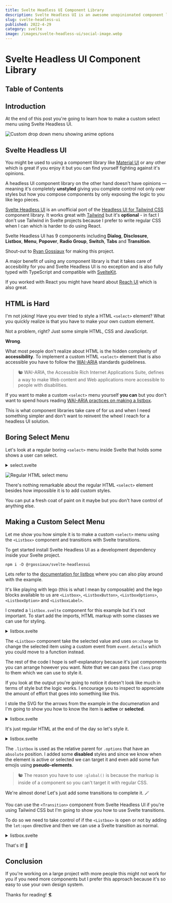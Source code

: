 ```yaml
---
title: Svelte Headless UI Component Library
description: Svelte Headless UI is an awesome unopinionated component library.
slug: svelte-headless-ui
published: 2022-4-29
category: svelte
image: /images/svelte-headless-ui/social-image.webp
---
```


# Svelte Headless UI Component Library

## Table of Contents

## Introduction

At the end of this post you're going to learn how to make a custom select menu using Svelte Headless UI.

<Image
  src="/images/svelte-headless-ui/listbox.webp"
  alt="Custom drop down menu showing anime options"
/>

## Svelte Headless UI

You might be used to using a component library like [Material UI](https://sveltematerialui.com/) or any other which is great if you enjoy it but you can find yourself fighting against it's opinions.

A headless UI component library on the other hand doesn't have opinions — meaning it's completely **unstyled** giving you complete control not only over styles but how you compose components by only exposing the logic to you like lego pieces.

[Svelte Headless UI](https://svelte-headlessui.goss.io/docs) is an unofficial port of the [Headless UI for Tailwind CSS](https://headlessui.dev/) component library. It works great with [Tailwind](https://tailwindcss.com/) but it's **optional** - in fact I don't use Tailwind in Svelte projects because I prefer to write regular CSS when I can which is harder to do using React.

Svelte Headless UI has 9 components including **Dialog**, **Disclosure**, **Listbox**, **Menu**, **Popover**, **Radio Group**, **Switch**, **Tabs** and **Transition**.

Shout-out to [Ryan Gossiaux](https://github.com/rgossiaux) for making this project.

A major benefit of using any component library is that it takes care of accesibility for you and Svelte Headless UI is no exception and is also fully typed with TypeScript and compatible with [SvelteKit](https://kit.svelte.dev/).

If you worked with React you might have heard about [Reach UI](https://reach.tech/) which is also great.

## HTML is Hard

I'm not joking! Have you ever tried to style a HTML `<select>` element? What you quickly realize is that you have to make your own custom element.

Not a problem, right? Just some simple HTML, CSS and JavaScript.

**Wrong**.

What most people don't realize about HTML is the hidden complexity of **accessibility**. To implement a custom HTML `<select>` element that is also accessible you have to follow the [WAI-ARIA](https://www.w3.org/WAI/standards-guidelines/aria/) standards guideliness.

> 🐿️ WAI-ARIA, the Accessible Rich Internet Applications Suite, defines a way to make Web content and Web applications more accessible to people with disabilities.

If you want to make a custom `<select>` menu yourself **you can** but you don't want to spend hours reading [WAI-ARIA practices on making a listbox](https://www.w3.org/TR/wai-aria-practices-1.1/examples/listbox/listbox-collapsible.html).

This is what component libraries take care of for us and when I need something simpler and don't want to reinvent the wheel I reach for a headless UI solution.

## Boring Select Menu

Let's look at a regular boring `<select>` menu inside Svelte that holds some shows a user can select.

<details>
  <summary>select.svelte</summary>

```html:select.svelte showLineNumbers
<script lang="ts">
	const shows = [
		{ id: 1, name: 'Cowboy Bebop', completed: false },
		{ id: 2, name: 'Naruto', completed: false },
		{ id: 3, name: 'One Piece', completed: false },
		{ id: 4, name: 'Fullmetal Alchemist', completed: true },
		{ id: 5, name: 'One Punch Man', completed: true },
		{ id: 6, name: 'Death Note', completed: true }
	]

	let selected = shows[0].name
</script>

<h4>Select</h4>

<select bind:value={selected}>
	{#each shows as anime (anime.id)}
		<option value={anime.name} disabled={anime.completed}>
			{anime.name}
		</option>
	{/each}
</select>

<style>
	select {
		font-size: inherit;
		font-family: inherit;
		padding: 0.4rem;
	}
</style>
```

</details>

<Image
  src="/images/svelte-headless-ui/select.webp"
  alt="Regular HTML select menu"
/>

There's nothing remarkable about the regular HTML `<select>` element besides how impossible it is to add custom styles.

You can put a fresh coat of paint on it maybe but you don't have control of anything else.

## Making a Custom Select Menu

Let me show you how simple it is to make a custom `<select>` menu using the `<Listbox>` component and transitions with Svelte transitions.

To get started install Svelte Headless UI as a development dependency inside your Svelte project.

```shell:terminal
npm i -D @rgossiaux/svelte-headlessui
```

Lets refer to the [documentation for listbox](https://svelte-headlessui.goss.io/docs/listbox) where you can also play around with the example.

It's like playing with lego (this is what I mean by composable) and the lego blocks available to us are `<Listbox>`, `<ListboxButton>`, `<ListboxOptions>`, `<ListboxOption>` and `<ListboxLabel>`.

I created a `listbox.svelte` component for this example but it's not important. To start add the imports, HTML markup with some classes we can use for styling.

<details>
  <summary>listbox.svelte</summary>

```html:listbox.svelte showLineNumbers
<script lang="ts">
	import {
		Listbox,
		ListboxButton,
		ListboxOptions,
		ListboxOption
	} from '@rgossiaux/svelte-headlessui'

	const shows = [
		{ id: 1, name: 'Cowboy Bebop', completed: false },
		{ id: 2, name: 'Naruto', completed: false },
		{ id: 3, name: 'One Piece', completed: false },
		{ id: 4, name: 'Fullmetal Alchemist', completed: true },
		{ id: 5, name: 'One Punch Man', completed: true },
		{ id: 6, name: 'Death Note', completed: true }
	]

	let selected = shows[0]
</script>

<h4>Listbox</h4>

<div class="listbox">
	<Listbox
		value={selected}
		on:change={(event) => (selected = event.detail)}
	>
		<ListboxButton class="button">
			<span>{selected.name}</span>
		</ListboxButton>

		<ListboxOptions class="options">
			{#each shows as anime (anime.id)}
				<ListboxOption
					class="option"
					value={anime}
					disabled={anime.completed}
				>
					<span>{anime.name}</span>
				</ListboxOption>
			{/each}
		</ListboxOptions>
	</Listbox>
</div>
```

</details>

The `<Listbox>` component take the selected value and uses `on:change` to change the selected item using a custom event from `event.details` which you could move to a function instead.

The rest of the code I hope is self-explanatory because it's just components you can arrange however you want. Note that we can pass the `class` prop to them which we can use to style it.

If you look at the output you're going to notice it doesn't look like much in terms of style but the logic works. I encourage you to inspect to appreciate the amount of effort that goes into something like this.

I stole the SVG for the arrows from the example in the documenation and I'm going to show you how to know the item is **active** or **selected**.

<details>
  <summary>listbox.svelte</summary>

```html:listbox.svelte {10-24, 33-34, 36} showLineNumbers
<!-- ... -->

<div class="listbox">
	<Listbox
		value={selected}
		on:change={(event) => (selected = event.detail)}
	>
		<ListboxButton class="button">
			<span>{selected.name}</span>
			<svg
				width="20"
				height="20"
				class="arrows"
				xmlns="http://www.w3.org/2000/svg"
				viewBox="0 0 20 20"
				fill="currentColor"
				aria-hidden="true"
			>
				<path
					fill-rule="evenodd"
					d="M10 3a1 1 0 01.707.293l3 3a1 1 0 01-1.414 1.414L10 5.414 7.707 7.707a1 1 0 01-1.414-1.414l3-3A1 1 0 0110 3zm-3.707 9.293a1 1 0 011.414 0L10 14.586l2.293-2.293a1 1 0 011.414 1.414l-3 3a1 1 0 01-1.414 0l-3-3a1 1 0 010-1.414z"
					clip-rule="evenodd"
				/>
			</svg>
		</ListboxButton>

		<ListboxOptions class="options">
			{#each shows as anime (anime.id)}
				<ListboxOption
					class="option"
					value={anime}
					disabled={anime.completed}
					let:active
					let:selected
				>
					<span class:active class:selected>{anime.name}</span>
				</ListboxOption>
			{/each}
		</ListboxOptions>
	</Listbox>
</div>
```

</details>

It's just regular HTML at the end of the day so let's style it.

<details>
  <summary>listbox.svelte</summary>

```html:listbox.svelte showLineNumbers
<!-- ... -->

<style>
	.listbox {
		max-width: 280px;
		position: relative;
		font-weight: 500;
		color: hsl(220, 20%, 98%);
	}

	.listbox :global(.button) {
		width: 100%;

		display: flex;
		justify-content: space-between;
		align-items: center;
		padding: 1rem;

		font-family: inherit;
		font-size: inherit;
		color: inherit;

		background-color: hsl(220, 20%, 2%);
		border: none;
		border-radius: 10px;
	}

	.listbox :global(.arrows) {
		width: 20px;
		height: 20px;
		display: block;
	}

	.listbox :global(.options) {
		position: absolute;
		top: 44px;
		right: 0;
		left: 0;
		padding: 1rem;
		background-color: hsl(220, 20%, 4%);
		border-radius: 10px;
		list-style: none;
	}

	.listbox :global(.option) {
		padding: 0.8rem 0.4rem;
		cursor: pointer;
	}

	.listbox :global(.option[aria-disabled='true']) {
		color: hsl(220, 20%, 30%);
	}

	.listbox :global(.active) {
		color: hsl(220, 80%, 70%);
	}

	.listbox :global(.active)::before {
		content: '👉️ ';
	}

	.listbox :global(.selected) {
		font-weight: 700;
	}

	.listbox :global(.selected)::before {
		content: '⭐️ ';
	}
</style>
```

</details>

The `.listbox` is used as the relative parent for `.options` that have an `absolute` position. I added some **disabled** styles and since we know when the element is active or selected we can target it and even add some fun emojis using **pseudo-elements**.

> 🐿️ The reason you have to use `:global()` is because the markup is inside of a component so you can't target it with regular CSS.

We're almost done! Let's just add some transitions to complete it. 🪄

You can use the `<Transition>` component from Svelte Headless UI if you're using Tailwind CSS but I'm going to show you how to use Svelte transitions.

To do so we need to take control of if the `<Listbox>` is open or not by adding the `let:open` directive and then we can use a Svelte transition as normal.

<details>
  <summary>listbox.svelte</summary>

```html:listbox.svelte {2, 12, 16-17, 31-32} showLineNumbers
<script lang="ts">
	import { fade } from 'svelte/transition'
  // ...
</script>

<h4>Listbox</h4>

<div class="listbox">
	<Listbox
		value={selected}
		on:change={(event) => (selected = event.detail)}
		let:open
	>
		<!-- ... -->

		{#if open}
			<div transition:fade={{ duration: 100 }}>
				<ListboxOptions class="options">
					{#each shows as anime (anime.id)}
						<ListboxOption
							class="option"
							value={anime}
							disabled={anime.completed}
							let:active
							let:selected
						>
							<span class:active class:selected>{anime.name}</span>
						</ListboxOption>
					{/each}
				</ListboxOptions>
			</div>
		{/if}
	</Listbox>
</div>

<!-- ... -->
```

</details>

That's it! 🥳

## Conclusion

If you're working on a large project with more people this might not work for you if you need more components but I prefer this approach because it's so easy to use your own design system.

Thanks for reading! 🏄️
